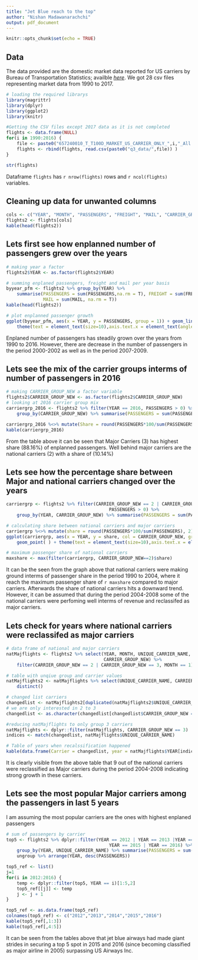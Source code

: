 ```yaml
---
title: "Jet Blue reach to the top"
author: "Nishan Madawanarachchi"
output: pdf_document
---
```


```r
knitr::opts_chunk$set(echo = TRUE)
```

## Data
The data provided are the domestic market data reported for US carriers by Bureau of Transportation Statistics; availble [*here*](https://www.transtats.bts.gov/DatabaseInfo.asp?DB_ID=111). We got 28 csv files representing market data from 1990 to 2017.

```r
# loading the required librarys
library(magrittr)
library(dplyr)
library(ggplot2)
library(knitr)
```

```r
#Getting the CSV files except 2017 data as it is not completed
flights <- data.frame(NULL)
for(i in 1990:2016) {  
    file <- paste0("657240010_T_T100D_MARKET_US_CARRIER_ONLY_",i,"_All.csv")
    flights <- rbind(flights, read.csv(paste0("q3_data/",file)) )
}
```

```r
str(flights)
```

Dataframe `flights` has `r nrow(flights)` rows and `r ncol(flights)` variables.

## Cleaning up data for unwanted columns
```r
cols <- c("YEAR", "MONTH", "PASSENGERS", "FREIGHT", "MAIL", "CARRIER_GROUP_NEW", "UNIQUE_CARRIER_NAME")
flights2 <- flights[cols]
kable(head(flights2))
```

## Lets first see how enplanned number of passengers grew over the years

```r
# making year a factor
flights2$YEAR <- as.factor(flights2$YEAR)

# summing enplaned passengers, freight and mail per year basis
byyear_pfm <- flights2 %>% group_by(YEAR) %>% 
    summarise(PASSENGERS = sum(PASSENGERS,na.rm = T), FREIGHT = sum(FREIGHT, na.rm = T), 
              MAIL = sum(MAIL, na.rm = T))
kable(head(flights2))
```

```r
# plot enplanned passenger growth
ggplot(byyear_pfm, aes(x = YEAR, y = PASSENGERS, group = 1)) + geom_line() + 
    theme(text = element_text(size=10),axis.text.x = element_text(angle=90))
```

Enplaned number of passengers has steadily grown over the years from 1990 to 2016.
However, there are decrease in the number of passengers in the period 2000-2002 as 
well as in the period 2007-2009.

## Lets see the mix of the carrier groups interms of number of passengers in 2016

```r
# making CARRIER_GROUP_NEW a factor variable
flights2$CARRIER_GROUP_NEW <- as.factor(flights2$CARRIER_GROUP_NEW)
# looking at 2016 carrier group mix
carriergrp_2016 <- flights2 %>% filter(YEAR == 2016, PASSENGERS > 0) %>% 
    group_by(CARRIER_GROUP_NEW) %>% summarise(PASSENGERS = sum(PASSENGERS,na.rm = T))
```

```r
carriergrp_2016 %<>% mutate(Share = round(PASSENGERS*100/sum(PASSENGERS), 2) )
kable(carriergrp_2016)
```

From the table above it can be seen that Major Carriers (3) has highest share (88.16%) 
of enplanned passengers. Well behind major carriers are the national carriers (2) with a
share of (10.14%)

## Lets see how the percentage share between Major and national carriers changed over the years

```r
carriergrp <- flights2 %>% filter(CARRIER_GROUP_NEW == 2 | CARRIER_GROUP_NEW == 3, 
                                       PASSENGERS > 0) %>% 
    group_by(YEAR, CARRIER_GROUP_NEW) %>% summarise(PASSENGERS = sum(PASSENGERS,na.rm = T))
```

```r
# calculating share between national carriers and major carriers
carriergrp %<>% mutate(share = round(PASSENGERS*100/sum(PASSENGERS), 2) )
ggplot(carriergrp, aes(x = YEAR, y = share, col = CARRIER_GROUP_NEW, group = 1)) + 
    geom_point( ) + theme(text = element_text(size=10),axis.text.x = element_text(angle=90))

# maximum passenger share of national carriers
maxshare <- max(filter(carriergrp, CARRIER_GROUP_NEW==2)$share)
```

It can be the seen from the graph above that national carriers were making ground
interms of passenger share in the period 1990 to 2004, where it reach the maximum
passenger share of `r maxshare` compared to major carriers. Afterwards the share 
of national carriers hits a downward trend. However, it can be assumed that during 
the period 2004-2008 some of the national carriers were perfoming well interms of 
revenue and reclassifed as major carriers.

## Lets check for years where national carriers were reclassifed as major carriers

```r
# data frame of national and major carriers
natMajflights <- flights2 %>% select(YEAR, MONTH, UNIQUE_CARRIER_NAME, 
                                     CARRIER_GROUP_NEW) %>%
    filter(CARRIER_GROUP_NEW == 2 | CARRIER_GROUP_NEW == 3, MONTH == 1)
```

```r
# table with unqiue group and carrier values
natMajflights2 <- natMajflights %>% select(UNIQUE_CARRIER_NAME, CARRIER_GROUP_NEW) %>%
    distinct()
```

```r
# changed list carriers
changedlist <- natMajflights2[duplicated(natMajflights2$UNIQUE_CARRIER_NAME), ]
# we are only interested in 2 to 3
changedlist <- as.character(changedlist[changedlist$CARRIER_GROUP_NEW == 3,1])
```

```r
#reducing natMajflights to only group 3 carriers
natMajflights <- dplyr::filter(natMajflights, CARRIER_GROUP_NEW == 3)
indices <- match(changedlist, natMajflights$UNIQUE_CARRIER_NAME)
```

```r
# Table of years when recalssification happened
kable(data.frame(Carrier = changedlist, year = natMajflights$YEAR[indices] ))
```

It is clearly visible from the above table that 9 out of the national carriers 
were reclassified as Major carriers during the period 2004-2008 indicating strong 
growth in these carriers.

## Lets see the most popular Major carriers among the passengers in last 5 years

I am assuming the most popular carriers are the ones with highest enplaned passengers
```r
# sum of passengers by carrier
top5 <- flights2 %>% dplyr::filter(YEAR == 2012 | YEAR == 2013 |YEAR == 2014 |
                                       YEAR == 2015 | YEAR == 2016) %>% 
    group_by(YEAR, UNIQUE_CARRIER_NAME) %>% summarise(PASSENGERS = sum(PASSENGERS)) %>%
    ungroup %>% arrange(YEAR, desc(PASSENGERS))
```

```r
top5_ref <- list()
j=1
for(i in 2012:2016) {
    temp <- dplyr::filter(top5, YEAR == i)[1:5,2]
    top5_ref[[j]] <- temp
    j <- j + 1
}
```

```r
top5_ref <- as.data.frame(top5_ref)
colnames(top5_ref) <- c("2012","2013","2014","2015","2016")
kable(top5_ref[,1:3])
kable(top5_ref[,4:5])
```

It can be seen from the tables above that jet blue airways had made giant strides in
securing a top 5 spot in 2015 and 2016 (since becoming classified as major airline in 
2005) surpassing US Airways Inc. 